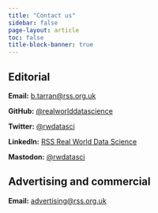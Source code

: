```yaml
---
title: "Contact us"
sidebar: false
page-layout: article
toc: false
title-block-banner: true
---
```


## Editorial

**Email:** [b.tarran\@rss.org.uk](mailto:b.tarran@rss.org.uk)

**GitHub:** [\@realworlddatascience](https://github.com/realworlddatascience)

**Twitter:** [\@rwdatasci](https://twitter.com/rwdatasci)

**LinkedIn:** [RSS Real World Data Science](https://www.linkedin.com/showcase/rss-real-world-data-science)

**Mastodon:** [\@rwdatasci](https://fosstodon.org/@rwdatasci)

## Advertising and commercial

**Email:** [advertising\@rss.org.uk](mailto:advertising@rss.org.uk)
